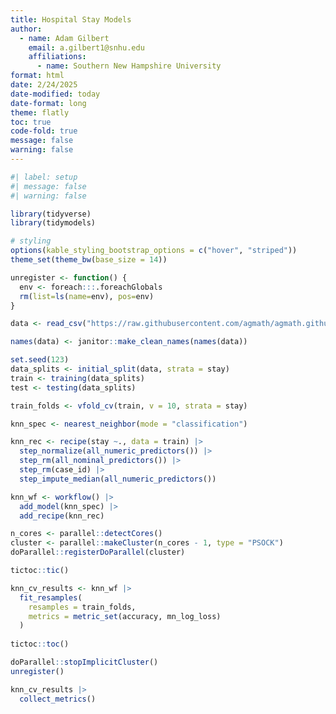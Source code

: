 ```yaml
---
title: Hospital Stay Models
author: 
  - name: Adam Gilbert
    email: a.gilbert1@snhu.edu
    affiliations: 
      - name: Southern New Hampshire University
format: html
date: 2/24/2025
date-modified: today
date-format: long
theme: flatly
toc: true
code-fold: true
message: false
warning: false
---
```


```r
#| label: setup
#| message: false
#| warning: false

library(tidyverse)
library(tidymodels)

# styling
options(kable_styling_bootstrap_options = c("hover", "striped"))
theme_set(theme_bw(base_size = 14))

unregister <- function() {
  env <- foreach:::.foreachGlobals
  rm(list=ls(name=env), pos=env)
}

data <- read_csv("https://raw.githubusercontent.com/agmath/agmath.github.io/master/data/classification/hospital_stays_small.csv")

names(data) <- janitor::make_clean_names(names(data))

set.seed(123)
data_splits <- initial_split(data, strata = stay)
train <- training(data_splits)
test <- testing(data_splits)

train_folds <- vfold_cv(train, v = 10, strata = stay)

```

```r

knn_spec <- nearest_neighbor(mode = "classification")

knn_rec <- recipe(stay ~., data = train) |>
  step_normalize(all_numeric_predictors()) |>
  step_rm(all_nominal_predictors()) |>
  step_rm(case_id) |>
  step_impute_median(all_numeric_predictors())

knn_wf <- workflow() |>
  add_model(knn_spec) |>
  add_recipe(knn_rec)

```

```r

n_cores <- parallel::detectCores()
cluster <- parallel::makeCluster(n_cores - 1, type = "PSOCK")
doParallel::registerDoParallel(cluster)

tictoc::tic()

knn_cv_results <- knn_wf |>
  fit_resamples(
    resamples = train_folds,
    metrics = metric_set(accuracy, mn_log_loss)
  )
  
tictoc::toc()

doParallel::stopImplicitCluster()
unregister()

```

```r

knn_cv_results |>
  collect_metrics()

```





